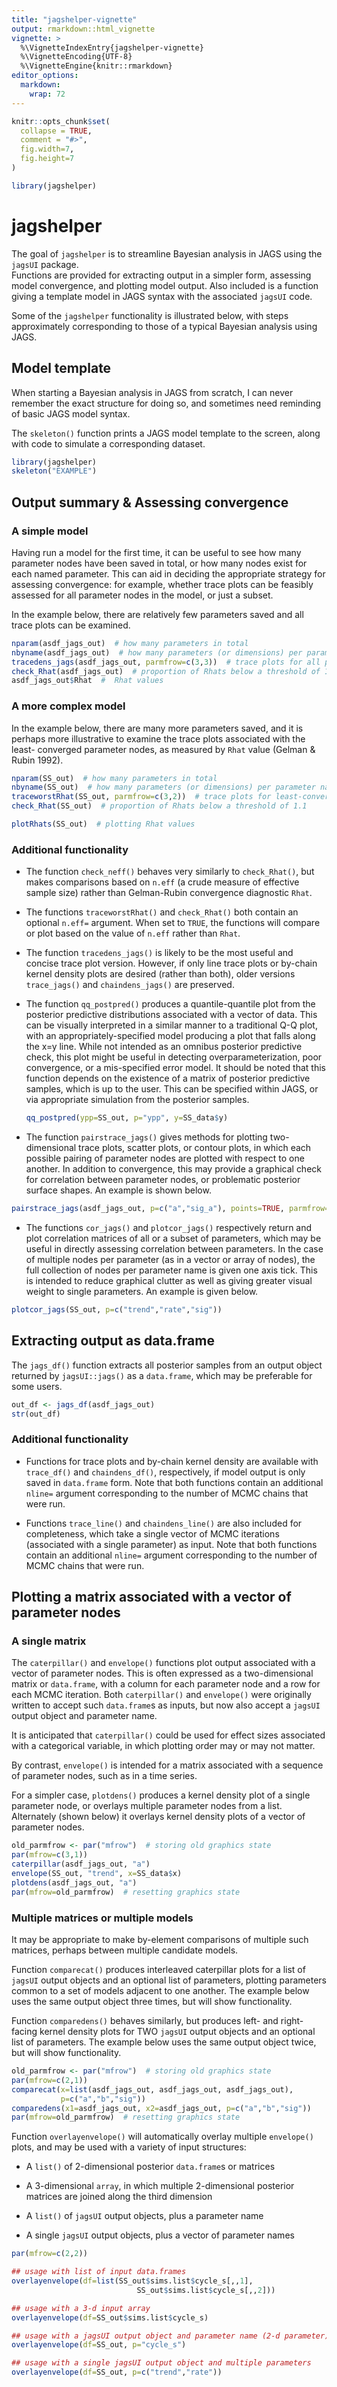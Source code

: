 ```yaml
---
title: "jagshelper-vignette"
output: rmarkdown::html_vignette
vignette: >
  %\VignetteIndexEntry{jagshelper-vignette}
  %\VignetteEncoding{UTF-8}
  %\VignetteEngine{knitr::rmarkdown}
editor_options: 
  markdown: 
    wrap: 72
---
```


```r
knitr::opts_chunk$set(
  collapse = TRUE,
  comment = "#>",
  fig.width=7,
  fig.height=7
)
```

```r
library(jagshelper)
```

# jagshelper

The goal of `jagshelper` is to streamline Bayesian analysis in JAGS
using the `jagsUI` package.\
Functions are provided for extracting output in a simpler form,
assessing model convergence, and plotting model output. Also included is
a function giving a template model in JAGS syntax with the associated
`jagsUI` code.

Some of the `jagshelper` functionality is illustrated below, with steps
approximately corresponding to those of a typical Bayesian analysis
using JAGS.

## Model template

When starting a Bayesian analysis in JAGS from scratch, I can never
remember the exact structure for doing so, and sometimes need reminding
of basic JAGS model syntax.

The `skeleton()` function prints a JAGS model template to the screen,
along with code to simulate a corresponding dataset.

```r
library(jagshelper)
skeleton("EXAMPLE")
```

## Output summary & Assessing convergence

### A simple model

Having run a model for the first time, it can be useful to see how many
parameter nodes have been saved in total, or how many nodes exist for
each named parameter. This can aid in deciding the appropriate strategy
for assessing convergence: for example, whether trace plots can be
feasibly assessed for all parameter nodes in the model, or just a
subset.

In the example below, there are relatively few parameters saved and all
trace plots can be examined.

```r
nparam(asdf_jags_out)  # how many parameters in total
nbyname(asdf_jags_out)  # how many parameters (or dimensions) per parameter name
tracedens_jags(asdf_jags_out, parmfrow=c(3,3))  # trace plots for all parameters
check_Rhat(asdf_jags_out)  # proportion of Rhats below a threshold of 1.1
asdf_jags_out$Rhat  #  Rhat values
```

### A more complex model

In the example below, there are many more parameters saved, and it is
perhaps more illustrative to examine the trace plots associated with the
least- converged parameter nodes, as measured by `Rhat` value (Gelman &
Rubin 1992).

```r
nparam(SS_out)  # how many parameters in total
nbyname(SS_out)  # how many parameters (or dimensions) per parameter name
traceworstRhat(SS_out, parmfrow=c(3,2))  # trace plots for least-converged nodes
check_Rhat(SS_out)  # proportion of Rhats below a threshold of 1.1
```

```r
plotRhats(SS_out)  # plotting Rhat values
```

### Additional functionality

-   The function `check_neff()` behaves very similarly to
    `check_Rhat()`, but makes comparisons based on `n.eff` (a crude
    measure of effective sample size) rather than Gelman-Rubin
    convergence diagnostic `Rhat`.

-   The functions `traceworstRhat()` and `check_Rhat()` both contain an
    optional `n.eff=` argument. When set to `TRUE`, the functions will
    compare or plot based on the value of `n.eff` rather than `Rhat`.

-   The function `tracedens_jags()` is likely to be the most useful and
    concise trace plot version. However, if only line trace plots or
    by-chain kernel density plots are desired (rather than both), older
    versions `trace_jags()` and `chaindens_jags()` are preserved.

-   The function `qq_postpred()` produces a quantile-quantile plot from
    the posterior predictive distributions associated with a vector of
    data. This can be visually interpreted in a similar manner to a
    traditional Q-Q plot, with an appropriately-specified model
    producing a plot that falls along the x=y line. While not intended
    as an omnibus posterior predictive check, this plot might be useful
    in detecting overparameterization, poor convergence, or a
    mis-specified error model. It should be noted that this function
    depends on the existence of a matrix of posterior predictive
    samples, which is up to the user. This can be specified within JAGS,
    or via appropriate simulation from the posterior samples.

    ```r
    qq_postpred(ypp=SS_out, p="ypp", y=SS_data$y)
    ```

-   The function `pairstrace_jags()` gives methods for plotting
    two-dimensional trace plots, scatter plots, or contour plots, in
    which each possible pairing of parameter nodes are plotted with
    respect to one another. In addition to convergence, this may provide
    a graphical check for correlation between parameter nodes, or
    problematic posterior surface shapes. An example is shown below.

```r
pairstrace_jags(asdf_jags_out, p=c("a","sig_a"), points=TRUE, parmfrow=c(3,2))
```

-   The functions `cor_jags()` and `plotcor_jags()` respectively return
    and plot correlation matrices of all or a subset of parameters,
    which may be useful in directly assessing correlation between
    parameters. In the case of multiple nodes per parameter (as in a
    vector or array of nodes), the full collection of nodes per
    parameter name is given one axis tick. This is intended to reduce
    graphical clutter as well as giving greater visual weight to single
    parameters. An example is given below.

```r
plotcor_jags(SS_out, p=c("trend","rate","sig"))
```

## Extracting output as data.frame

The `jags_df()` function extracts all posterior samples from an output
object returned by `jagsUI::jags()` as a `data.frame`, which may be
preferable for some users.

```r
out_df <- jags_df(asdf_jags_out)
str(out_df)
```

### Additional functionality

-   Functions for trace plots and by-chain kernel density are available
    with `trace_df()` and `chaindens_df()`, respectively, if model
    output is only saved in `data.frame` form. Note that both functions
    contain an additional `nline=` argument corresponding to the number
    of MCMC chains that were run.

-   Functions `trace_line()` and `chaindens_line()` are also included
    for completeness, which take a single vector of MCMC iterations
    (associated with a single parameter) as input. Note that both
    functions contain an additional `nline=` argument corresponding to
    the number of MCMC chains that were run.

## Plotting a matrix associated with a vector of parameter nodes

### A single matrix

The `caterpillar()` and `envelope()` functions plot output associated
with a vector of parameter nodes. This is often expressed as a
two-dimensional matrix or `data.frame`, with a column for each parameter
node and a row for each MCMC iteration. Both `caterpillar()` and
`envelope()` were originally written to accept such `data.frame`s as
inputs, but now also accept a `jagsUI` output object and parameter name.

It is anticipated that `caterpillar()` could be used for effect sizes
associated with a categorical variable, in which plotting order may or
may not matter.

By contrast, `envelope()` is intended for a matrix associated with a
sequence of parameter nodes, such as in a time series.

For a simpler case, `plotdens()` produces a kernel density plot of a
single parameter node, or overlays multiple parameter nodes from a list.
Alternately (shown below) it overlays kernel density plots of a vector
of parameter nodes.

```r
old_parmfrow <- par("mfrow")  # storing old graphics state
par(mfrow=c(3,1))
caterpillar(asdf_jags_out, "a")
envelope(SS_out, "trend", x=SS_data$x)
plotdens(asdf_jags_out, "a")
par(mfrow=old_parmfrow)  # resetting graphics state
```

### Multiple matrices or multiple models

It may be appropriate to make by-element comparisons of multiple such
matrices, perhaps between multiple candidate models.

Function `comparecat()` produces interleaved caterpillar plots for a
list of `jagsUI` output objects and an optional list of parameters,
plotting parameters common to a set of models adjacent to one another.
The example below uses the same output object three times, but will show
functionality.

Function `comparedens()` behaves similarly, but produces left- and
right-facing kernel density plots for TWO `jagsUI` output objects and an
optional list of parameters. The example below uses the same output
object twice, but will show functionality.

```r
old_parmfrow <- par("mfrow")  # storing old graphics state
par(mfrow=c(2,1))
comparecat(x=list(asdf_jags_out, asdf_jags_out, asdf_jags_out),
           p=c("a","b","sig"))
comparedens(x1=asdf_jags_out, x2=asdf_jags_out, p=c("a","b","sig"))
par(mfrow=old_parmfrow)  # resetting graphics state
```

Function `overlayenvelope()` will automatically overlay multiple
`envelope()` plots, and may be used with a variety of input structures:

-   A `list()` of 2-dimensional posterior `data.frame`s or matrices

-   A 3-dimensional `array`, in which multiple 2-dimensional posterior
    matrices are joined along the third dimension

-   A `list()` of `jagsUI` output objects, plus a parameter name

-   A single `jagsUI` output objects, plus a vector of parameter names

```r
par(mfrow=c(2,2))

## usage with list of input data.frames
overlayenvelope(df=list(SS_out$sims.list$cycle_s[,,1],
                            SS_out$sims.list$cycle_s[,,2]))

## usage with a 3-d input array
overlayenvelope(df=SS_out$sims.list$cycle_s)

## usage with a jagsUI output object and parameter name (2-d parameter)
overlayenvelope(df=SS_out, p="cycle_s")

## usage with a single jagsUI output object and multiple parameters
overlayenvelope(df=SS_out, p=c("trend","rate"))
```

